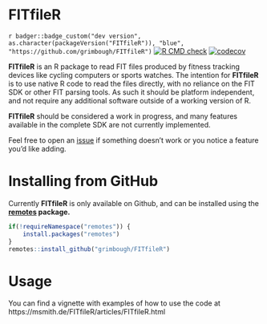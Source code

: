 # FITfileR 

`r badger::badge_custom("dev version", as.character(packageVersion("FITfileR")), "blue", "https://github.com/grimbough/FITfileR")`
[![R CMD check](https://github.com/grimbough/FITfileR/workflows/R-CMD-check/badge.svg)](https://github.com/grimbough/FITfileR/actions) 
[![codecov](https://codecov.io/github/grimbough/FITfileR/branch/fit-class/graphs/badge.svg)](https://codecov.io/github/grimbough/FITfileR)

**FITfileR** is an R package to read FIT files produced by fitness tracking devices like cycling computers or sports watches. The intention for **FITfileR** is to use native R code to read the files directly, with no reliance on the FIT SDK or other FIT parsing tools. As such it should be platform independent, and not require any additional software outside of a working version of R.

**FITfileR** should be considered a work in progress, and many features available in the complete SDK are not currently implemented.  

Feel free to open an [issue](https://github.com/grimbough/FITfileR/issues) if something doesn't work or you notice a feature you'd like adding.

# Installing from GitHub

Currently **FITfileR** is only available on Github, and can be installed using the **[remotes](https://cran.r-project.org/package=remotes) package.**

```r
if(!requireNamespace("remotes")) {
    install.packages("remotes")
}
remotes::install_github("grimbough/FITfileR")
```

# Usage

You can find a vignette with examples of how to use the code at https://msmith.de/FITfileR/articles/FITfileR.html
